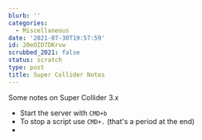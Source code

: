 ```yaml
---
blurb: ''
categories:
  - Miscellaneous
date: '2021-07-30T19:57:59'
id: 20eOID7DKrvw
scrubbed_2021: false
status: scratch
type: post
title: Super Collider Notes
---
```


Some notes on Super Collider 3.x

- Start the server with `CMD+b`
- To stop a script use `CMD+.` (that's a period at the end)
-
